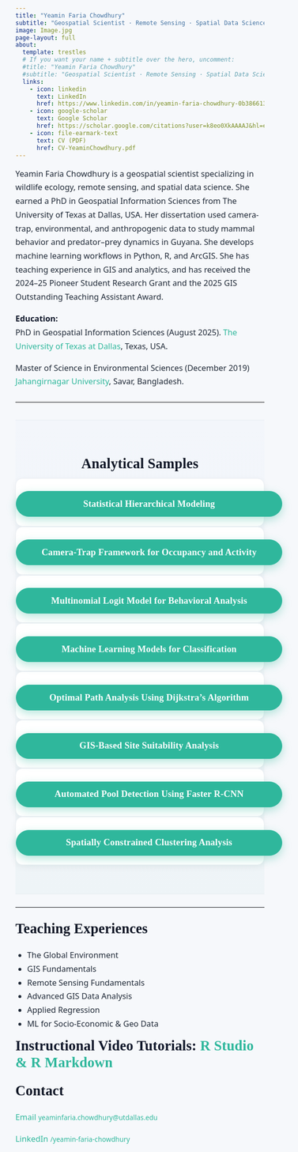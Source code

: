 ```yaml
---
title: "Yeamin Faria Chowdhury"
subtitle: "Geospatial Scientist · Remote Sensing · Spatial Data Science"
image: Image.jpg
page-layout: full
about:
  template: trestles
  # If you want your name + subtitle over the hero, uncomment:
  #title: "Yeamin Faria Chowdhury"
  #subtitle: "Geospatial Scientist · Remote Sensing · Spatial Data Science"
  links:
    - icon: linkedin
      text: LinkedIn
      href: https://www.linkedin.com/in/yeamin-faria-chowdhury-0b3866135/
    - icon: google-scholar
      text: Google Scholar
      href: https://scholar.google.com/citations?user=k8eo0XkAAAAJ&hl=en
    - icon: file-earmark-text
      text: CV (PDF)
      href: CV-YeaminChowdhury.pdf
---
```


<span id="top"></span>

Yeamin Faria Chowdhury is a geospatial scientist specializing in wildlife ecology, remote sensing, and spatial data science. She earned a PhD in Geospatial Information Sciences from The University of Texas at Dallas, USA. Her dissertation used camera-trap, environmental, and anthropogenic data to study mammal behavior and predator–prey dynamics in Guyana. She develops machine learning workflows in Python, R, and ArcGIS. She has teaching experience in GIS and analytics, and has received the 2024–25 Pioneer Student Research Grant and the 2025 GIS Outstanding Teaching Assistant Award.  

**Education:**  
PhD in Geospatial Information Sciences	(August 2025). [The University of Texas at Dallas](https://www.utdallas.edu/), Texas, USA.

Master of Science in Environmental Sciences	(December 2019) 
[Jahangirnagar University](https://juniv.edu/), Savar, Bangladesh. 



---


::: {.section-band}
## Analytical Samples {#projects}

::: {.grid .gap-3}
::: {.g-col-12 .g-col-md-6}
::: {.card .h-100}
### [Statistical Hierarchical Modeling](ApexPred.pdf){.btn .btn-primary target="_blank"}
:::
:::

::: {.g-col-12 .g-col-md-6}
::: {.card .h-100}
### [Camera-Trap Framework for Occupancy and Activity](MamOcc.pdf){.btn .btn-primary target="_blank"}
:::
:::

::: {.g-col-12 .g-col-md-6}
::: {.card .h-100}
### [Multinomial Logit Model for Behavioral Analysis](Drivers_Diel_Activity.pdf){.btn .btn-primary target="_blank"}
:::
:::

::: {.g-col-12 .g-col-md-6}
::: {.card .h-100}
### [Machine Learning Models for Classification](DiabetesClass.pdf){.btn .btn-primary target="_blank"}
::: 
::: 

::: {.g-col-12 .g-col-md-6}
::: {.card .h-100}
### [Optimal Path Analysis Using Dijkstra’s Algorithm](OptimalPath.pdf){.btn .btn-primary target="_blank"}
::: 
::: 

::: {.g-col-12 .g-col-md-6}
::: {.card .h-100}
### [GIS-Based Site Suitability Analysis](GardenSites.pdf){.btn .btn-primary target="_blank"}
::: 
:::

::: {.g-col-12 .g-col-md-6}
::: {.card .h-100}
### [Automated Pool Detection Using Faster R-CNN](PoolDetection.pdf){.btn .btn-primary target="_blank"}
::: 
:::

::: {.g-col-12 .g-col-md-6}
::: {.card .h-100}
### [Spatially Constrained Clustering Analysis](HomoRegions.pdf){.btn .btn-primary target="_blank"}
::: 
:::

::: 
:::
---

## Teaching Experiences {#teaching}

- The Global Environment 
- GIS Fundamentals 
- Remote Sensing Fundamentals 
- Advanced GIS Data Analysis  
- Applied Regression 
- ML for Socio-Economic & Geo Data

**Instructional Video Tutorials:** [R Studio & R Markdown](http://www.thinkr.spatialfiltering.com/)
---
## Contact {#contact}

<div class="contact-grid">

<div class="contact-card">
  <a href="mailto:yeaminfaria.chowdhury@utdallas.edu" target="_blank">
    <i class="fas fa-envelope"></i>
    <span>Email</span>
    <small>yeaminfaria.chowdhury@utdallas.edu</small>
  </a>
</div>

<div class="contact-card">
  <a href="https://www.linkedin.com/in/yeamin-faria-chowdhury-0b3866135/" target="_blank">
    <i class="fab fa-linkedin"></i>
    <span>LinkedIn</span>
    <small>/yeamin-faria-chowdhury</small>
  </a>
</div>

</div>




<!-- Modern fonts -->
<link href="https://fonts.googleapis.com/css2?family=Plus+Jakarta+Sans:wght@300;400;600;700&family=Fraunces:opsz,wght@9..144,600;9..144,700&display=swap" rel="stylesheet">

<style>
/* ===== Global look & feel ===== */
:root{
  --brand:#2fb79c;         /* primary (mint-teal) */
  --brand-dark:#199a83;    /* hover */
  --ink:#1f2937;           /* text */
  --muted:#6b7280;         /* secondary text */
  --paper:#ffffff;
  --bg:#f6f8fb;            /* soft page bg */
  --ring: rgba(47,183,156,.35);
  --radius:14px;
  --shadow: 0 8px 24px rgba(0,0,0,.06);
  --shadow-sm: 0 4px 14px rgba(0,0,0,.05);
  --nav-h:64px;
}

html, body{
  background: var(--bg) !important;
  color: var(--ink);
  font-family: "Plus Jakarta Sans", system-ui, -apple-system, Segoe UI, Roboto, Arial, sans-serif;
  -webkit-font-smoothing: antialiased;
  text-rendering: optimizeLegibility;
}

h1, h2, h3{
  font-family: "Fraunces", Georgia, serif;
  color: #111827;
  letter-spacing:.2px;
}
h1{ font-size: clamp(2.2rem, 2.6vw + 1rem, 3.2rem); line-height:1.12; }
h2{ font-size: clamp(1.6rem, 1.3vw + 1rem, 2.1rem); line-height:1.18; margin-top: .25rem; }
h3{ font-size: 1.15rem; }

/* Paragraphs & lists */
p, li{ font-size:1.02rem; line-height:1.7; color:var(--ink); }
em, strong{ color:#0f172a; }

/* Links */
a{ color: var(--brand); text-decoration: none; }
a:hover{ color: var(--brand-dark); text-decoration: underline; text-underline-offset: 3px; }

/* ===== Hero / About (trestles) ===== */
.quarto-about-trestles{
  background: var(--paper) !important;
  border: 1px solid #eaeef3;
  border-radius: var(--radius);
  box-shadow: var(--shadow);
  padding: 1.25rem 1.25rem 1.5rem;
  margin-top: 0 !important;
}
.quarto-about-trestles .about-contents h1{
  margin-bottom: .35rem;
}
.quarto-about-trestles .about-image img{
  border-radius: 16px;
  box-shadow: var(--shadow);
}

/* Sticky hero on desktop */
@media (min-width: 992px){
  .quarto-about-trestles{
    position: sticky; top: calc(var(--nav-h) + 12px); align-self: start; z-index: 2;
  }
  .page-layout-full .page-columns{ padding-top: 0 !important; }
}

/* ===== Section band (Analytical Samples) ===== */
.section-band{
  margin: 2.2rem 0 0;
  padding: 4.2rem 0 3.6rem;
  background: linear-gradient(180deg, #f3f6fb 0%, #eef4f7 100%);
  border-top: 1px solid #e6ebf2;
  border-bottom: 1px solid #e6ebf2;
}
.section-band h2{
  text-align:center; font-weight:700; margin-bottom:.75rem;
}
.section-band p.section-subtitle{
  text-align:center; color:var(--muted); margin:0 0 2.2rem;
}

/* ===== Cards & buttons ===== */
.card{
  background: var(--paper) !important;
  border: 1px solid #eaeef3;
  border-radius: var(--radius);
  box-shadow: var(--shadow-sm);
  transition: transform .18s ease, box-shadow .18s ease, border-color .18s ease;
}
.card:hover{
  transform: translateY(-3px);
  box-shadow: var(--shadow);
  border-color: #dfe7ee;
}
.btn{
  display:inline-block;
  width:100%;
  text-align:center;
  border-radius: 999px !important;
  padding:.9rem 1.1rem !important;
  font-weight:700;
  letter-spacing:.2px;
  border: 1px solid var(--brand);
  background: var(--brand);
  color: #fff !important;
  box-shadow: 0 6px 18px var(--ring);
  transition: transform .12s ease, box-shadow .15s ease, background .15s ease;
}
.btn:hover{
  background: var(--brand-dark);
  transform: translateY(-1px);
  box-shadow: 0 10px 26px var(--ring);
  text-decoration:none !important;
}

/* Pill tags (optional small links under cards) */
.pill{
  display:inline-block; padding:.25rem .6rem; border-radius:999px;
  background:#eef6f4; color:#0d6b5d; font-size:.8rem; margin-right:.4rem;
}

/* Sidebar / TOC transparent */
.sidebar, .sidebar nav{ background: transparent !important; }

/* Small touches */
hr{ border:0; border-top:1px solid #e5e9f0; margin:1.6rem 0; }
blockquote{ border-left:4px solid var(--brand); padding:.2rem 1rem; background:#f2fbf8; }
</style>
